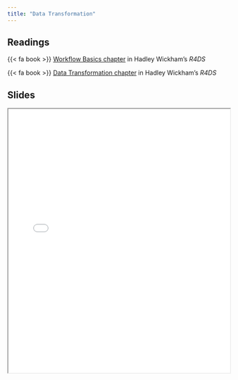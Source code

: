 ```yaml
---
title: "Data Transformation"
---
```


## Readings

{{< fa book >}} [Workflow Basics chapter](https://r4ds.had.co.nz/workflow-basics.html) in Hadley Wickham's *R4DS*

{{< fa book >}} [Data Transformation chapter](https://r4ds.had.co.nz/transform.html) in Hadley Wickham's *R4DS*

## Slides

```{=html}
<iframe class="slide-deck" src="../content/slides/03-class.html" width = "100%" height = 600px></iframe>
```
